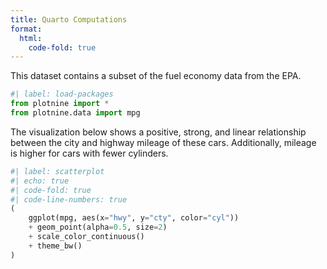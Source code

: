 ```yaml
---
title: Quarto Computations
format: 
  html: 
    code-fold: true
---
```


This dataset contains a subset of the fuel economy data from the EPA.

```python
#| label: load-packages
from plotnine import *
from plotnine.data import mpg
```

The visualization below shows a positive, strong, and linear relationship between the city and highway mileage of these cars.
Additionally, mileage is higher for cars with fewer cylinders.

```python
#| label: scatterplot
#| echo: true
#| code-fold: true
#| code-line-numbers: true
(
    ggplot(mpg, aes(x="hwy", y="cty", color="cyl"))
    + geom_point(alpha=0.5, size=2)
    + scale_color_continuous()
    + theme_bw()
)
```
